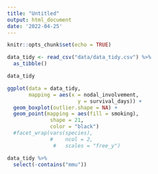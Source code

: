 ```yaml
---
title: "Untitled"
output: html_document
date: '2022-04-25'
---
```


```r
knitr::opts_chunk$set(echo = TRUE)
```

```r
data_tidy <- read_csv("data/data_tidy.csv") %>% 
  as_tibble()

data_tidy 
```

```r
ggplot(data = data_tidy,
       mapping = aes(x = nodal_involvement,
                       y = survival_days)) +
  geom_boxplot(outlier.shape = NA) +
  geom_point(mapping = aes(fill = smoking),
              shape = 21,
              color = "black") 
  #facet_wrap(vars(species),
              #    ncol = 2,
               #   scales = "free_y")
```


```r
data_tidy %>% 
  select(-contains("mmu"))
```

